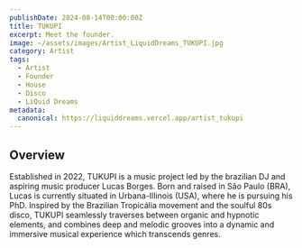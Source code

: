 ```yaml
---
publishDate: 2024-08-14T00:00:00Z
title: TUKUPI
excerpt: Meet the founder.
image: ~/assets/images/Artist_LiquidDreams_TUKUPI.jpg
category: Artist
tags:
  - Artist
  - Founder
  - House
  - Disco
  - LiQuid Dreams
metadata:
  canonical: https://liquiddreams.vercel.app/artist_tukupi
---
```


## Overview

Established in 2022, TUKUPI is a music project led by the brazilian DJ and aspiring music producer Lucas Borges. Born and raised in São Paulo (BRA), Lucas is currently situated in Urbana-Illinois (USA), where he is pursuing his PhD. Inspired by the Brazilian Tropicália movement and the soulful 80s disco, TUKUPI seamlessly traverses between organic and hypnotic elements, and combines deep and melodic grooves into a dynamic and immersive musical experience which transcends genres.
